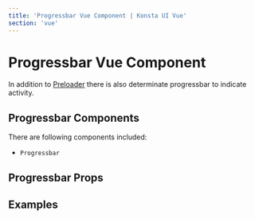 ```yaml
---
title: 'Progressbar Vue Component | Konsta UI Vue'
section: 'vue'
---
```



# Progressbar Vue Component

In addition to [Preloader](/vue/preloader) there is also determinate progressbar to indicate activity.

## Progressbar Components

There are following components included:

- `Progressbar`

## Progressbar Props

<ProgressbarProps />

## Examples

<ProgressbarExample />
